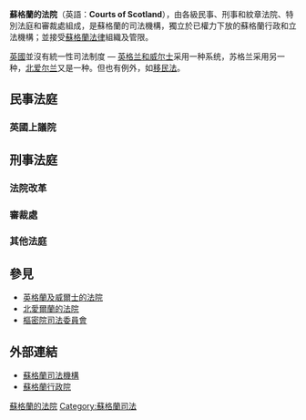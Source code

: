 {{expand|time=2018-06-08T15:48:06+00:00}}
{{PoliticsUK}}
'''蘇格蘭的法院'''（英語：'''Courts of Scotland'''），由各級民事、刑事和紋章法院、特別法庭和審裁處組成，是蘇格蘭的司法機構，獨立於已權力下放的蘇格蘭行政和立法機構；並接受[[蘇格蘭法律|蘇格蘭法律]]組織及管限。 

[[英國|英國]]並沒有統一性司法制度 — [[英格兰及威尔士的法院|英格兰和威尔士]]采用一种系统，苏格兰采用另一种，[[北爱尔兰的法院|北爱尔兰]]又是一种。但也有例外，如[[移民法|移民法]]。

==民事法庭==
===英國上議院===

==刑事法庭==

===法院改革===

===審裁處===

===其他法庭===

==參見==
*[[英格蘭及威爾士的法院|英格蘭及威爾士的法院]]
*[[北愛爾蘭的法院|北愛爾蘭的法院]]
*[[樞密院司法委員會|樞密院司法委員會]]

==外部連結==
*[http://www.scotcourts.gov.uk 蘇格蘭司法機構]{{Wayback|url=http://www.scotcourts.gov.uk/ |date=20110608142052 }}
*[http://www.scotland.gov.uk 蘇格蘭行政院]{{Wayback|url=http://www.scotland.gov.uk/ |date=20080516045815 }}

[[Category:蘇格蘭的法院|]]
[[Category:蘇格蘭司法|Category:蘇格蘭司法]]